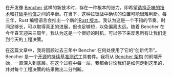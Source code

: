 在开发像 [Bencher][bencher] 这样的新技术时，存在一种根本的张力，即希望[选择乏味的技术][choose boring technology]和[打破平均值][beating the averages]之间的平衡。在当下，这种拉锯战中确切的位置可能很难判断。每三年，Rust 编程语言会推出一个新的[Rust 版本][rust editions]。我认为这是一个不错的节奏。时间足够长，可以取得真正的进展，但也足够短，以免偏离太远。随着 Bencher 在今年春天迎来三周年，我认为这是一个很好的时机，可以停下来反思所有让我们走到今天的工程决策。

在这篇文章中，我将回顾过去三年中 Bencher 在何处使用了它的“创新代币”。Bencher 是一个[开源][github bencher]的[持续基准测试][continuous benchmarking]工具套件。我将从 [Bencher 架构][architecture] 的前端开始，一直深入到底层。在这个过程中每一站，我都会讨论我们是如何走到这里的，并对每个工程决策的结果做出二分判断。

[bencher]: https://bencher.dev
[choose boring technology]: https://mcfunley.com/choose-boring-technology
[beating the averages]: https://paulgraham.com/avg.html
[rust editions]: https://doc.rust-lang.org/edition-guide/editions/
[github bencher]: https://github.com/bencherdev/bencher
[continuous benchmarking]: /zh/docs/explanation/continuous-benchmarking/
[architecture]: /zh/docs/reference/architecture/
